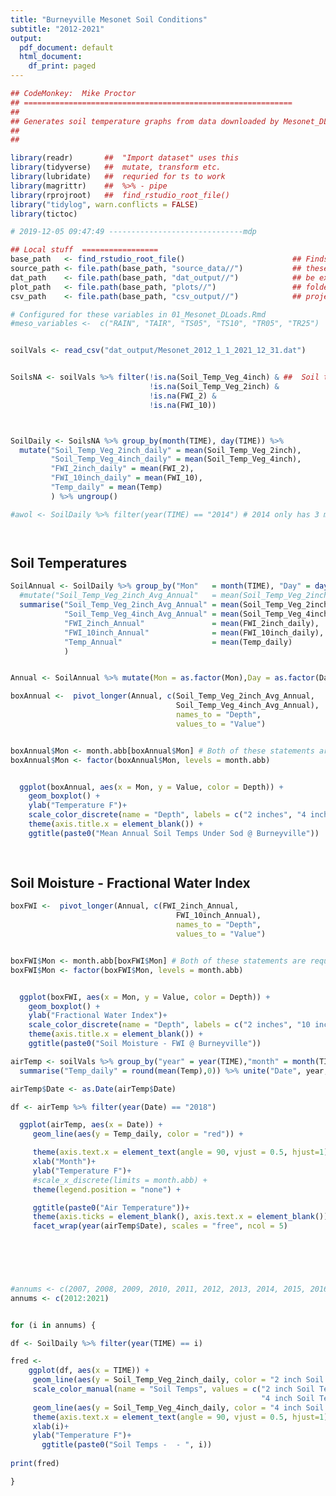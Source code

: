 ---
title: "Burneyville Mesonet Soil Conditions"
subtitle: "2012-2021"
output:
  pdf_document: default
  html_document:
    df_print: paged
---


```{r header, eval=FALSE, include=FALSE}
## CodeMonkey:  Mike Proctor
## ============================================================
## 
## Generates soil temperature graphs from data downloaded by Mesonet_DLoads.RMD and processed by Mesonet_Processing.R
## 
## 
```

```{r Setup, message=FALSE, warning=FALSE, include=FALSE}
library(readr)       ##  "Import dataset" uses this
library(tidyverse)   ##  mutate, transform etc.
library(lubridate)   ##  requried for ts to work
library(magrittr)    ##  %>% - pipe
library(rprojroot)   ##  find_rstudio_root_file()
library("tidylog", warn.conflicts = FALSE)
library(tictoc)

# 2019-12-05 09:47:49 ------------------------------mdp

## Local stuff  =================
base_path   <- find_rstudio_root_file()                        ## Finds path for project
source_path <- file.path(base_path, "source_data//")           ## these 4 should
dat_path    <- file.path(base_path, "dat_output//")            ## be existing
plot_path   <- file.path(base_path, "plots//")                 ## folders in
csv_path    <- file.path(base_path, "csv_output//")            ## project
```



```{r Load and process files, message=FALSE, warning=FALSE, include=FALSE, paged.print=FALSE}
# Configured for these variables in 01_Mesonet_DLoads.Rmd
#meso_variables <-  c("RAIN", "TAIR", "TS05", "TS10", "TR05", "TR25")


soilVals <- read_csv("dat_output/Mesonet_2012_1_1_2021_12_31.dat")


SoilsNA <- soilVals %>% filter(!is.na(Soil_Temp_Veg_4inch) & ##  Soil temps are at 15min intervals so drop NAs
                               !is.na(Soil_Temp_Veg_2inch) & 
                               !is.na(FWI_2) &
                               !is.na(FWI_10))  




```


```{r summarize1, message=FALSE, include=FALSE}


SoilDaily <- SoilsNA %>% group_by(month(TIME), day(TIME)) %>% 
  mutate("Soil_Temp_Veg_2inch_daily" = mean(Soil_Temp_Veg_2inch),
         "Soil_Temp_Veg_4inch_daily" = mean(Soil_Temp_Veg_4inch),
         "FWI_2inch_daily" = mean(FWI_2),
         "FWI_10inch_daily" = mean(FWI_10),
         "Temp_daily" = mean(Temp)
         ) %>% ungroup()

#awol <- SoilDaily %>% filter(year(TIME) == "2014") # 2014 only has 3 months of data




```



##  Soil Temperatures


```{r soil temps2, echo=FALSE, message=FALSE}

SoilAnnual <- SoilDaily %>% group_by("Mon"   = month(TIME), "Day" = day(TIME)) %>% 
  #mutate("Soil_Temp_Veg_2inch_Avg_Annual"   = mean(Soil_Temp_Veg_2inch_daily),
  summarise("Soil_Temp_Veg_2inch_Avg_Annual" = mean(Soil_Temp_Veg_2inch_daily),
            "Soil_Temp_Veg_4inch_Avg_Annual" = mean(Soil_Temp_Veg_4inch_daily),
            "FWI_2inch_Annual"               = mean(FWI_2inch_daily),
            "FWI_10inch_Annual"              = mean(FWI_10inch_daily),
            "Temp_Annual"                    = mean(Temp_daily)
            ) 


Annual <- SoilAnnual %>% mutate(Mon = as.factor(Mon),Day = as.factor(Day))

boxAnnual <-  pivot_longer(Annual, c(Soil_Temp_Veg_2inch_Avg_Annual, 
                                     Soil_Temp_Veg_4inch_Avg_Annual), 
                                     names_to = "Depth",
                                     values_to = "Value")


boxAnnual$Mon <- month.abb[boxAnnual$Mon] # Both of these statements are required - no idea why
boxAnnual$Mon <- factor(boxAnnual$Mon, levels = month.abb)


  ggplot(boxAnnual, aes(x = Mon, y = Value, color = Depth)) +
    geom_boxplot() +
    ylab("Temperature F")+
    scale_color_discrete(name = "Depth", labels = c("2 inches", "4 inches")) +
    theme(axis.title.x = element_blank()) +
    ggtitle(paste0("Mean Annual Soil Temps Under Sod @ Burneyville"))
  
  
```


## Soil Moisture - Fractional Water Index

```{r Plot Soil Moisture, echo=FALSE, message=FALSE, warning=FALSE}



boxFWI <-  pivot_longer(Annual, c(FWI_2inch_Annual,
                                     FWI_10inch_Annual), 
                                     names_to = "Depth",
                                     values_to = "Value")


boxFWI$Mon <- month.abb[boxFWI$Mon] # Both of these statements are required - no idea why
boxFWI$Mon <- factor(boxFWI$Mon, levels = month.abb)


  ggplot(boxFWI, aes(x = Mon, y = Value, color = Depth)) +
    geom_boxplot() +
    ylab("Fractional Water Index")+
    scale_color_discrete(name = "Depth", labels = c("2 inches", "10 inches")) +
    theme(axis.title.x = element_blank()) +
    ggtitle(paste0("Soil Moisture - FWI @ Burneyville"))


```



```{r Plot Air Temps, eval=FALSE, message=FALSE, warning=FALSE, include=FALSE}


airTemp <- soilVals %>% group_by("year" = year(TIME),"month" = month(TIME), "day" = day(TIME)) %>% na.omit() %>% 
  summarise("Temp_daily" = round(mean(Temp),0)) %>% unite("Date", year, month, day, sep = "-")

airTemp$Date <- as.Date(airTemp$Date)

df <- airTemp %>% filter(year(Date) == "2018")

  ggplot(airTemp, aes(x = Date)) +
     geom_line(aes(y = Temp_daily, color = "red")) +

     theme(axis.text.x = element_text(angle = 90, vjust = 0.5, hjust=1))  +
     xlab("Month")+
     ylab("Temperature F")+
     #scale_x_discrete(limits = month.abb) +
     theme(legend.position = "none") +

     ggtitle(paste0("Air Temperature"))+
     theme(axis.ticks = element_blank(), axis.text.x = element_blank()) +
     facet_wrap(year(airTemp$Date), scales = "free", ncol = 5)



  
  
```





```{r Plot each year, eval=FALSE, message=FALSE, warning=FALSE, include=FALSE}

#annums <- c(2007, 2008, 2009, 2010, 2011, 2012, 2013, 2014, 2015, 2016, 2017, 2018, 2019)
annums <- c(2012:2021)


for (i in annums) {

df <- SoilDaily %>% filter(year(TIME) == i)

fred <- 
    ggplot(df, aes(x = TIME)) +
     geom_line(aes(y = Soil_Temp_Veg_2inch_daily, color = "2 inch Soil Temp")) +
     scale_color_manual(name = "Soil Temps", values = c("2 inch Soil Temp" = "blue", 
                                                        "4 inch Soil Temp" = "green"))+
     geom_line(aes(y = Soil_Temp_Veg_4inch_daily, color = "4 inch Soil Temp")) +
     theme(axis.text.x = element_text(angle = 90, vjust = 0.5, hjust=1))  +
     xlab(i)+
     ylab("Temperature F")+
       ggtitle(paste0("Soil Temps -  - ", i))
       
print(fred)

}

```